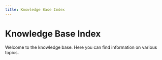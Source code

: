 ```yaml
---
title: Knowledge Base Index
---
```



# Knowledge Base Index

Welcome to the knowledge base. Here you can find information on various topics.

<TopicList />
